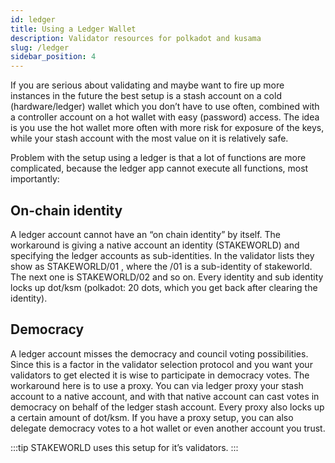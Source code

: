 ```yaml
---
id: ledger
title: Using a Ledger Wallet
description: Validator resources for polkadot and kusama
slug: /ledger
sidebar_position: 4
---
```


If you are serious about validating and maybe want to fire up more instances in the future the best setup is a stash account on a cold (hardware/ledger) wallet which you don’t have to use often, combined with a controller account on a hot wallet with easy (password) access. The idea is you use the hot wallet more often with more risk for exposure of the keys, while your stash account with the most value on it is relatively safe.

Problem with the setup using a ledger is that a lot of functions are more complicated, because the ledger app cannot execute all functions, most importantly:

## On-chain identity

A ledger account cannot have an “on chain identity” by itself. The workaround is giving a native account an identity (STAKEWORLD) and specifying the ledger accounts as sub-identities. In the validator lists they show as STAKEWORLD/01 , where the /01 is a sub-identity of stakeworld. The next one is STAKEWORLD/02 and so on. Every identity and sub identity locks up dot/ksm (polkadot: 20 dots, which you get back after clearing the identity).

## Democracy

A ledger account misses the democracy and council voting possibilities. Since this is a factor in the validator selection protocol and you want your validators to get elected it is wise to participate in democracy votes. The workaround here is to use a proxy. You can via ledger proxy your stash account to a native account, and with that native account can cast votes in democracy on behalf of the ledger stash account. Every proxy also locks up a certain amount of dot/ksm.
If you have a proxy setup, you can also delegate democracy votes to a hot wallet or even another account you trust.

:::tip
STAKEWORLD uses this setup for it’s validators.
:::

